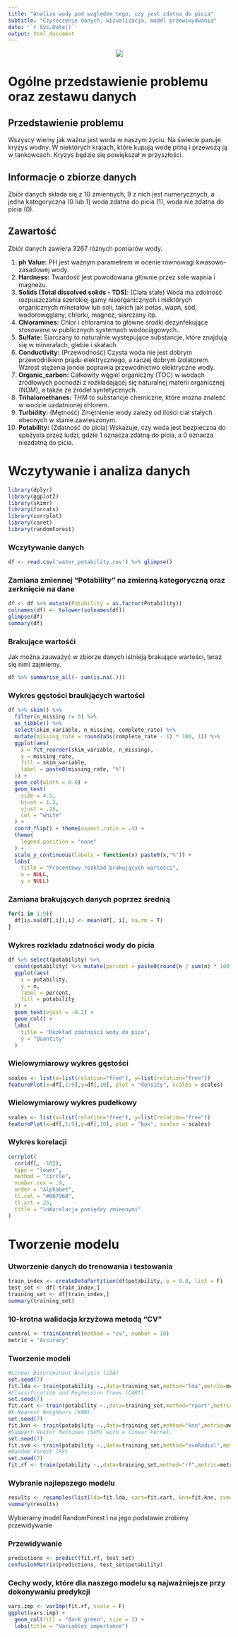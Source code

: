 ---
title: "Analiza wody pod względem tego, czy jest zdatna do picia"
subtitle: "Czyszczenie danych, wizualizacja, model przewiwydwania"
date: '`r Sys.Date()`'
output: html_document
---
<center>
![](https://www.designingbuildings.co.uk/w/images/e/e9/Drinking_water-3445987_640.jpg)
</center>
# Ogólne przedstawienie problemu oraz zestawu danych
## Przedstawienie problemu
Wszyscy wiemy jak ważna jest woda w naszym życiu. Na świecie panuje kryzys wodny. W niektórych krajach,
które kupują wodę pitną i przewożą ją w tankowcach. Kryzys będzie się powiększał w przyszłości.

## Informacje o zbiorze danych
Zbiór danych składa się z 10 zmiennych, 9 z nich jest numerycznych, a jedna kategoryczna (0 lub 1)
woda zdatna do picia (1), woda nie zdatna do picia (0).

## Zawartość
Zbiór danych zawiera 3267 różnych pomiarów wody.

1. **ph Value:** PH jest ważnym parametrem w ocenie równowagi kwasowo-zasadowej wody.
2.  **Hardness:** Twardość jest powodowana głównie przez sole wapnia i magnezu.
3.  **Solids (Total dissolved solids - TDS)**: (Ciała stałe) Woda ma zdolność rozpuszczania szerokiej gamy nieorganicznych i niektórych organicznych minerałów lub soli, takich jak potas, wapń, sód, wodorowęglany, chlorki, magnez, siarczany itp.
4.  **Chloramines:** Chlor i chloramina to główne środki dezynfekujące stosowane w publicznych systemach wodociągowych..
5.  **Sulfate:** Siarczany to naturalnie występujące substancje, które znajdują się w minerałach, glebie i skałach.
6.  **Conductivity:** (Przewodność) Czysta woda nie jest dobrym przewodnikiem prądu elektrycznego, a raczej dobrym izolatorem. Wzrost stężenia jonów poprawia przewodnictwo elektryczne wody.
7.  **Organic_carbon:** Całkowity węgiel organiczny (TOC) w wodach źródłowych pochodzi z rozkładającej się naturalnej materii organicznej (NOM), a także ze źródeł syntetycznych.
8.  **Trihalomethanes:** THM to substancje chemiczne, które można znaleźć w wodzie uzdatnionej chlorem.
9.  **Turbidity:** (Mętność) Zmętnienie wody zależy od ilości ciał stałych obecnych w stanie zawieszonym.
10. **Potability:** (Zdatność do picia) Wskazuje, czy woda jest bezpieczna do spożycia przez ludzi, gdzie 1 oznacza zdatną do picia, a 0 oznacza niezdatną do picia.

# Wczytywanie i analiza danych
```{r load libraries, include = F}
library(dplyr)
library(ggplot2)
library(skimr)
library(forcats)
library(corrplot)
library(caret)
library(randomForest)
```
### Wczytywanie danych
```{r Read Data}
df <- read.csv('water_potability.csv') %>% glimpse()
```
### Zamiana zmiennej "Potability" na zmienną  kategoryczną oraz zerknięcie na dane
```{r}
df <- df %>% mutate(Potability = as.factor(Potability))
colnames(df) <- tolower(colnames(df))
glimpse(df)
summary(df)
```
### Brakujące wartośći
Jak można zauważyć w zbiorze danych istnieją brakujące wartości, teraz się nimi zajmiemy.
```{r Missing data}
df %>% summarise_all(~ sum(is.na(.)))
```
### Wykres gęstości braukjących wartości
```{r Missing rate, echo = F}
df %>% skim() %>%
  filter(n_missing != 0) %>%
  as_tibble() %>%
  select(skim_variable, n_missing, complete_rate) %>%
  mutate(missing_rate = round(abs(complete_rate - 1) * 100, 1)) %>%
  ggplot(aes(
    x = fct_reorder(skim_variable, n_missing),
    y = missing_rate,
    fill = skim_variable,
    label = paste0(missing_rate, "%")
  )) +
  geom_col(width = 0.6) +
  geom_text(
    size = 4.5,
    hjust = 1.2,
    vjust = .25,
    col = "white"
  ) +
  coord_flip() + theme(aspect.ratio = .4) +
  theme(
    legend.position = "none"
  ) +
  scale_y_continuous(labels = function(x) paste0(x,"%")) +
  labs(
    title = "Procentowy rozkład brakujących wartości",
    x = NULL,
    y = NULL)
```

### Zamiana brakujących danych poprzez średnią 

```{R Replacing missing data}
for(i in 1:9){
  df[is.na(df[,i]),i] <- mean(df[, i], na.rm = T)
}
```
### Wykres rozkładu zdatności wody do picia
``` {r Potability distribution, echo = F}
df %>% select(potability) %>%
  count(potability) %>% mutate(percent = paste0(round(n / sum(n) * 100), "%")) %>%
  ggplot(aes(
    x = potability,
    y = n,
    label = percent,
    fill = potability
  )) + 
  geom_text(vjust = -0.2) +
  geom_col() +
  labs(
    title = "Rozkład zdatności wody do pica",
    y = "Quantity"
  )
```


### Wielowymiarowy wykres gęstości
``` {r}
scales <- list(x=list(relation="free"), y=list(relation="free"))
featurePlot(x=df[,1:9],y=df[,10], plot = "density", scales = scales)
```

### Wielowymiarowy wykres pudełkowy

``` {r}
scales <- list(x=list(relation="free"), y=list(relation="free"))
featurePlot(x=df[,1:9],y=df[,10], plot = "box", scales = scales)
```

### Wykres korelacji
``` {r Correlation plot}
corrplot(
  cor(df[, -10]),
  type = "lower",
  method = "circle",
  number.cex = .9,
  order = "alphabet",
  tl.col = "#00796B",
  tl.srt = 25,
  title = "\nKorelacja pomiędzy zmiennymi"
) 
```

# Tworzenie modelu
### Utworzenie danych do trenowania i testowania
``` {r validation dataset}
train_index <- createDataPartition(df$potability, p = 0.8, list = F)
test_set <- df[-train_index,]
training_set <- df[train_index,]
summary(training_set)
```
### 10-krotna walidacja krzyżowa metodą "CV"
```{r}
control <- trainControl(method = "cv", number = 10)
metric = "Accuracy"
```
### Tworzenie modeli 
``` {r}
#Linear Discriminant Analysis (LDA)
set.seed(7)
fit.lda <- train(potability ~.,data=training_set,method="lda",metric=metric,trControl=control)
#Classification and Regression Trees (CART).
set.seed(7)
fit.cart <- train(potability ~.,data=training_set,method="rpart",metric=metric,trControl=control)
#k-Nearest Neighbors (kNN).
set.seed(7)
fit.knn <- train(potability ~.,data=training_set,method="knn",metric=metric,trControl=control)
#Support Vector Machines (SVM) with a linear kernel.
set.seed(7)
fit.svm <- train(potability ~.,data=training_set,method="svmRadial",metric=metric,trControl=control)
#Random Forest (RF)
set.seed(7)
fit.rf <- train(potability ~.,data=training_set,method="rf",metric=metric,trControl=control)
```
### Wybranie najlepszego modelu
``` {r}
results <- resamples(list(lda=fit.lda, cart=fit.cart, knn=fit.knn, svm=fit.svm, rf=fit.rf))
summary(results)
```
Wybieramy model RandomForest i na jego podstawie zrobimy przewidywanie

### Przewidywanie 
``` {r}
predictions <- predict(fit.rf, test_set)
confusionMatrix(predictions, test_set$potability)
```
### Cechy wody, które dla naszego modelu są najważniejsze przy dokonywaniu predykcji
``` {r}
vars.imp <- varImp(fit.rf, scale = F)
ggplot(vars.imp) +
  geom_col(fill = "dark green", size = 1) +
  labs(title = "Variables importance") 
```